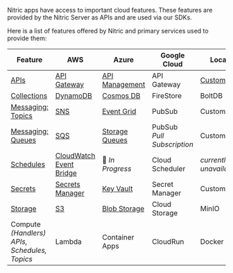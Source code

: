 Nitric apps have access to important cloud features. These features are provided by the Nitric Server as APIs and are used via our SDKs.

Here is a list of features offered by Nitric and primary services used to provide them:

| **Feature**                                        | **AWS**                                              | **Azure**                                  | **Google Cloud**               | **Local**                                               |
| -------------------------------------------------- | ---------------------------------------------------- | ------------------------------------------ | ------------------------------ | ------------------------------------------------------- |
| [APIs](./reference/api/api)                        | [API Gateway](./reference/aws/apis)                  | [API Management](./reference/azure/apis)   | API Gateway                    | [Custom](https://github.com/nitrictech/dev-api-gateway) |
| [Collections](./reference/collection/collection)   | [DynamoDB](./reference/aws/collections)              | [Cosmos DB](./reference/azure/collections) | FireStore                      | BoltDB                                                  |
| [Messaging: Topics](./reference/topic/topic)       | [SNS](./reference/aws/topics)                        | [Event Grid](./reference/azure/topics)     | PubSub                         | Custom                                                  |
| [Messaging: Queues](./reference/queues/queue)      | [SQS](./reference/aws/queues)                        | [Storage Queues](./reference/azure/queues) | PubSub<br/>_Pull Subscription_ | Custom                                                  |
| [Schedules](.reference/schedule/schedule)          | [CloudWatch Event Bridge](./reference/aws/schedules) | 🚧 _In Progress_                           | Cloud Scheduler                | _currently unavailable_                                 |
| [Secrets](./reference/secrets/secret)              | [Secrets Manager](./reference/aws/secrets)           | [Key Vault](./reference/azure/secrets)     | Secret Manager                 | Custom                                                  |
| [Storage](./reference/storage/bucket)              | [S3](./reference/aws/storage)                        | [Blob Storage](./reference/azure/storage)  | Cloud Storage                  | MinIO                                                   |
| Compute _(Handlers)_<br/>_APIs, Schedules, Topics_ | Lambda                                               | Container Apps                             | CloudRun                       | Docker                                                  |
